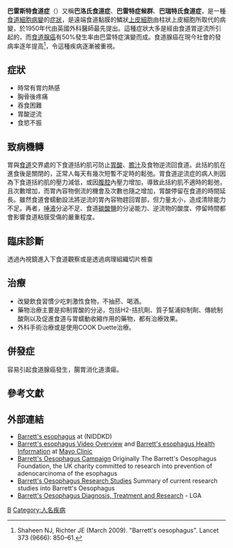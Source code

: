 {{medical}}
{{Infobox disease |
 Name = 巴雷斯特食道 |
 Image = Barretts esophagus.jpg |
 Caption = 內視鏡檢視巴雷斯特食道|
 ICD10 = {{ICD10|K|22|7|k|20}} |
 ICD9 = {{ICD9|530.85}} |
 ICDO = |
 OMIM = 109350 |
 MedlinePlus = 001143 |
 eMedicineSubj = radio |
 eMedicineTopic = 73 |
 DiseasesDB = 1246 |
 MeshID = D001471 |
}}

'''巴雷斯特食道症'''（{{lang|la|Barrett's esophagus}}）又稱'''巴洛氏食道症'''、'''巴雷特症候群'''、'''巴瑞特氏食道症'''，是一種[[食道|食道]][[細胞|細胞]][[病變|病變]]的[[症狀|症狀]]，是遠端食道黏膜的鱗狀[[上皮細胞|上皮細胞]]由柱狀上皮細胞所取代的病變，於1950年代由英國外科醫師{{tsl|en|Norman Barrett|諾曼·巴雷特}}最先提出。這種症狀大多是經由食道胃逆流所引起的，而[[食道腺癌|食道腺癌]]有50%發生率由巴雷特症演變而成。食道腺癌在現今社會的發病率逐年提高<ref>Shaheen NJ, Richter JE (March 2009). "Barrett's oesophagus". Lancet 373 (9666): 850–61.</ref>，令這種疾病逐漸被重視。

== 症狀 ==
* 時常有胃灼熱感
* 胸骨後疼痛
* 吞食困難
* 胃酸逆流
* 食慾不振

== 致病機轉 ==
胃與[[食道|食道]]交界處的下食道括約肌可防止[[胃酸|胃酸]]、[[膽汁|膽汁]]及食物逆流回食道。此括約肌在進食後是關閉的，正常人每天有幾次短暫不定時的鬆弛。胃食道逆流症的病人則因為下食道括約肌的壓力減低，或因[[腹腔|腹腔]]內壓力增加，導致此括約肌不適時的鬆弛，且次數增加，而胃內容物倒流的機會及次數也隨之增加，胃酸停留在食道的時間延長。雖然食道會蠕動設法將逆流的胃內容物趕回胃部，但力量太小，造成清除能力不足。再者，[[唾液|唾液]]分泌不足、食道[[碳酸鹽|碳酸鹽]]的分泌能力、逆流物的酸度、停留時間都會影響食道粘膜受傷的嚴重程度。

== 臨床診斷 ==
透過內視鏡進入下食道觀察或是透過病理組織切片檢查

== 治療 ==
* 改變飲食習慣少吃刺激性食物，不抽菸、喝酒。
* 藥物治療主要是抑制胃酸的分泌，包括H2-拮抗劑、質子幫浦抑制劑、傳統制酸劑以及促進食道与胃蠕動收縮作用的藥物，都有治療效果。
* 外科手術治療或是使用COOK Duette治療。

== 併發症 ==
容易引起食道腺癌發生，腸胃消化道潰瘍。

== 參考文獻 ==
{{reflist}}

==外部連結==
{{Commons category|Barrett's esophagus}}
* [https://web.archive.org/web/20071011030331/http://digestive.niddk.nih.gov/ddiseases/pubs/barretts/ Barrett's esophagus] at {{tsl|en|National Institute of Diabetes and Digestive and Kidney Diseases|}} (NIDDKD)
* [http://www.mayoclinic.org/barretts-esophagus/index.html Barrett's esophagus Video Overview] {{Wayback|url=http://www.mayoclinic.org/barretts-esophagus/index.html |date=20120510071339 }} and [http://www.mayoclinic.com/health/barretts-esophagus/HQ00312 Barrett's esophagus Health Information] {{Wayback|url=http://www.mayoclinic.com/health/barretts-esophagus/HQ00312 |date=20190820122947 }} at [[Mayo_Clinic|Mayo Clinic]]
* [http://www.barrettscampaign.org.uk Barrett's Oesophagus Campaign] {{Wayback|url=http://www.barrettscampaign.org.uk/ |date=20090903062124 }} Originally The Barrett's Oesophagus Foundation, the UK charity committed to research into prevention of adenocarcinoma of the esophagus
* [https://web.archive.org/web/20160315183301/http://www.gastrolondon.co.uk/barretts-oesophagus-research-studies/ Barrett's Oesophagus Research Studies] Summary of current research studies into Barrett's Oesophagus
* [http://www.londongiassociates.com/barretts-oesophagus Barrett's Oesophagus Diagnosis, Treatment and Research] {{Wayback|url=http://www.londongiassociates.com/barretts-oesophagus |date=20210119044609 }} - LGA

{{消化系统疾病}}

[[Category:消化系統疾病|B]]
[[Category:人名疾病|Category:人名疾病]]